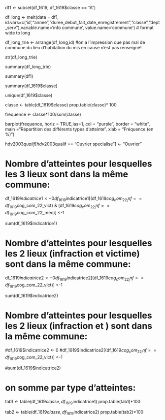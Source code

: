 
df1 <- subset(df_1619, df_1619$classe == "A")

df_long <- melt(data = df1, id.vars=c('id',"annee","duree_debut_fait_date_enregistrement","classe","dept_serv"),variable.name='info commune', value.name='commune') # format wide to long

df_long_trie <- arrange(df_long,id)
#on a l'impression que pas mal de commune du lieu d'habitation du mis en cause n'est pas renseigné!

str(df_long_trie)

summary(df_long_trie)

summary(df1)

summary(df_1619$classe)

unique(df_1619$classe)

classe <- table(df_1619$classe)
prop.table(classe)* 100

frequence <- classe*100/sum(classe)

barplot(frequence, 
            horiz = TRUE,las=1, 
            col = "purple", 
            border = "white",
            main ="Répartition des différents types d'atteinte",
            xlab = "Fréquence (en %)")

hdv2003$qualif[hdv2003$qualif == "Ouvrier specialise"] <- "Ouvrier"

 

# Nombre d'atteintes pour lesquelles les 3 lieux sont dans la même commune:
df_1619$indicatrice1 <- 0
df_1619$indicatrice1[(df_1619$cog_com_22_inf == df_1619$cog_com_22_vict) & (df_1619$cog_com_22_inf == df_1619$cog_com_22_mec)] <-1

sum(df_1619$indicatrice1)

# Nombre d'atteintes pour lesquelles les 2 lieux (infraction et victime) sont dans la même commune:
df_1619$indicatrice2 <- 0
df_1619$indicatrice2[(df_1619$cog_com_22_inf == df_1619$cog_com_22_vict)] <-1

sum(df_1619$indicatrice2)

# Nombre d'atteintes pour lesquelles les 2 lieux (infraction et  ) sont dans la même commune:
#df_1619$indicatrice2 <- 0
#df_1619$indicatrice2[(df_1619$cog_com_22_inf == df_1619$cog_com_22_vict)] <-1

#sum(df_1619$indicatrice2)

# on somme par type d'atteintes:
tab1 <- table(df_1619$classe, df_1619$indicatrice1)
prop.table(tab1)*100

tab2 <- table(df_1619$classe, df_1619$indicatrice2)
prop.table(tab2)*100


